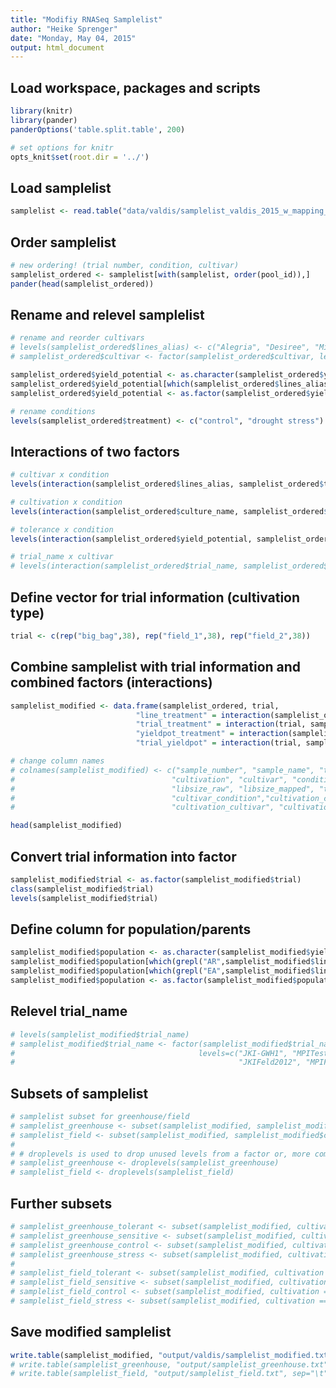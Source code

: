 ```yaml
---
title: "Modifiy RNASeq Samplelist"
author: "Heike Sprenger"
date: "Monday, May 04, 2015"
output: html_document
---
```


## Load workspace, packages and scripts
```r

library(knitr)
library(pander)
panderOptions('table.split.table', 200)

# set options for knitr
opts_knit$set(root.dir = '../')
```

## Load samplelist
```r
samplelist <- read.table("data/valdis/samplelist_valdis_2015_w_mapping_stats.txt", header=TRUE, sep = "\t")
```

## Order samplelist
```r
# new ordering! (trial number, condition, cultivar)
samplelist_ordered <- samplelist[with(samplelist, order(pool_id)),]
pander(head(samplelist_ordered))
```

## Rename and relevel samplelist
```r
# rename and reorder cultivars
# levels(samplelist_ordered$lines_alias) <- c("Alegria", "Desiree", "Milva", "Saturna")
# samplelist_ordered$cultivar <- factor(samplelist_ordered$cultivar, levels=c("Alegria", "Milva", "Desiree", "Saturna"))

samplelist_ordered$yield_potential <- as.character(samplelist_ordered$yield_potential)
samplelist_ordered$yield_potential[which(samplelist_ordered$lines_alias %in% c("Albatros", "Euroresa", "Ramses"))] <- "parent"
samplelist_ordered$yield_potential <- as.factor(samplelist_ordered$yield_potential)

# rename conditions
levels(samplelist_ordered$treatment) <- c("control", "drought stress")
```

## Interactions of two factors
```r
# cultivar x condition
levels(interaction(samplelist_ordered$lines_alias, samplelist_ordered$treatment))

# cultivation x condition
levels(interaction(samplelist_ordered$culture_name, samplelist_ordered$treatment))

# tolerance x condition
levels(interaction(samplelist_ordered$yield_potential, samplelist_ordered$treatment))

# trial_name x cultivar
# levels(interaction(samplelist_ordered$trial_name, samplelist_ordered$cultivar))
```

## Define vector for trial information (cultivation type)
```r
trial <- c(rep("big_bag",38), rep("field_1",38), rep("field_2",38))
```

## Combine samplelist with trial information and combined factors (interactions)
```r

samplelist_modified <- data.frame(samplelist_ordered, trial, 
                            "line_treatment" = interaction(samplelist_ordered$lines_alias, samplelist_ordered$treatment), 
                            "trial_treatment" = interaction(trial, samplelist_ordered$treatment), 
                            "yieldpot_treatment" = interaction(samplelist_ordered$yield_potential, samplelist_ordered$treatment),
                            "trial_yieldpot" = interaction(trial, samplelist_ordered$yield_potential))

# change column names
# colnames(samplelist_modified) <- c("sample_number", "sample_name", "trial_number", "trial_name", 
#                                   "cultivation", "cultivar", "condition", "tolerance",
#                                   "libsize_raw", "libsize_mapped", "trial", 
#                                   "cultivar_condition","cultivation_condition", "tolerance_condition", 
#                                   "cultivation_cultivar", "cultivation_tolerance", "trial_name_cultivar")

head(samplelist_modified)
```

## Convert trial information into factor
```r
samplelist_modified$trial <- as.factor(samplelist_modified$trial)
class(samplelist_modified$trial)
levels(samplelist_modified$trial)
```

## Define column for population/parents
```r
samplelist_modified$population <- as.character(samplelist_modified$yield_potential)
samplelist_modified$population[which(grepl("AR",samplelist_modified$lines_alias))] <- "AxR"
samplelist_modified$population[which(grepl("EA",samplelist_modified$lines_alias))] <- "ExA"
samplelist_modified$population <- as.factor(samplelist_modified$population)
```


## Relevel trial_name
```r
# levels(samplelist_modified$trial_name)
# samplelist_modified$trial_name <- factor(samplelist_modified$trial_name, 
#                                         levels=c("JKI-GWH1", "MPITest1.2", "MPITest2", 
#                                                  "JKIFeld2012", "MPIFeld2011", "MPIFeld2012") )
```

## Subsets of samplelist
```r
# samplelist subset for greenhouse/field
# samplelist_greenhouse <- subset(samplelist_modified, samplelist_modified$cultivation == "greenhouse")
# samplelist_field <- subset(samplelist_modified, samplelist_modified$cultivation == "field")
# 
# # droplevels is used to drop unused levels from a factor or, more commonly, from factors in a data frame.
# samplelist_greenhouse <- droplevels(samplelist_greenhouse) 
# samplelist_field <- droplevels(samplelist_field)
```

## Further subsets
```r
# samplelist_greenhouse_tolerant <- subset(samplelist_modified, cultivation == "greenhouse" & tolerance == "tolerant")
# samplelist_greenhouse_sensitive <- subset(samplelist_modified, cultivation == "greenhouse" & tolerance == "sensitive")
# samplelist_greenhouse_control <- subset(samplelist_modified, cultivation == "greenhouse" & condition == "control")
# samplelist_greenhouse_stress <- subset(samplelist_modified, cultivation == "greenhouse" & condition == "stress")
# 
# samplelist_field_tolerant <- subset(samplelist_modified, cultivation == "field" & tolerance == "tolerant")
# samplelist_field_sensitive <- subset(samplelist_modified, cultivation == "field" & tolerance == "sensitive")
# samplelist_field_control <- subset(samplelist_modified, cultivation == "field" & condition == "control")
# samplelist_field_stress <- subset(samplelist_modified, cultivation == "field" & condition == "stress")
```

## Save modified samplelist
```r
write.table(samplelist_modified, "output/valdis/samplelist_modified.txt", sep="\t")
# write.table(samplelist_greenhouse, "output/samplelist_greenhouse.txt", sep="\t")
# write.table(samplelist_field, "output/samplelist_field.txt", sep="\t")
```

